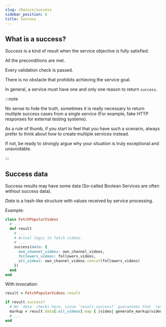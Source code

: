 ```yaml
---
slug: /basics/success
sidebar_position: 6
title: Success
---
```


## What is a success?

_Success_ is a kind of result when the service objective is fully satisfied.

All the preconditions are met.

Every validation check is passed.

There is no obstacle that prohibits achieving the service goal.

In general, a service must have one and only one reason to return `success`.

:::note

No sense to hide the truth, sometimes it is really necessary to return multiple success cases from a single service (For example, fake HTTP responses for external testing systems).

As a rule of thumb, if you start to feel that you have such a scenario, always prefer to think about how to create multiple services instead.

If not, be ready to strongly argue why your situation is truly exceptional and unavoidable.

:::

## Success data

Success results may have some data (So-called Boolean Services are often without success data).

_Data_ is a hash-like structure with values received by service processing.

Example:

```ruby
class FetchPopularVideos
  # ...
  def result
    # ...
    # Actual logic to fetch videos.
    # ...
    success(data: {
      own_channel_videos: own_channel_videos,
      followers_videos: followers_videos,
      all_videos: own_channel_videos.concat(followers_videos)
    })
  end
end
```

With invocation:

```ruby
result = FetchPopularVideos.result

if result.success?
  # No `data` checks here, since `result.success?` guarantees that `result.data[:all_videos]` are 100% valid.
  markup = result.data[:all_videos].map { |video| generate_markup(video) }.join
  # ...
end
```
